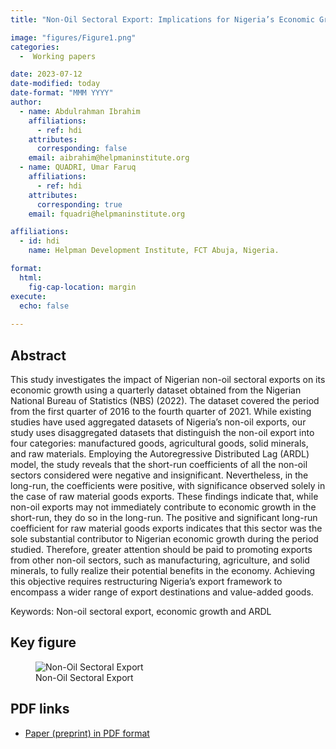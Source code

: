 ```yaml
---
title: "Non-Oil Sectoral Export: Implications for Nigeria’s Economic Growth"

image: "figures/Figure1.png"
categories:
  -  Working papers

date: 2023-07-12
date-modified: today
date-format: "MMM YYYY"
author:
  - name: Abdulrahman Ibrahim  
    affiliations:
      - ref: hdi
    attributes:
      corresponding: false
    email: aibrahim@helpmaninstitute.org
  - name: QUADRI, Umar Faruq
    affiliations:
      - ref: hdi
    attributes:
      corresponding: true
    email: fquadri@helpmaninstitute.org

affiliations:
  - id: hdi
    name: Helpman Development Institute, FCT Abuja, Nigeria.

format: 
  html: 
    fig-cap-location: margin
execute:
  echo: false
  
---
```


## Abstract

This study investigates the impact of Nigerian non-oil sectoral exports on its economic growth using a quarterly dataset obtained from the Nigerian National Bureau of Statistics (NBS) (2022). The dataset covered the period from the first quarter of 2016 to the fourth quarter of 2021. While existing studies have used aggregated datasets of Nigeria's non-oil exports, our study uses disaggregated datasets that distinguish the non-oil export into four categories: manufactured goods, agricultural goods, solid minerals, and raw materials. Employing the Autoregressive Distributed Lag (ARDL) model, the study reveals that the short-run coefficients of all the non-oil sectors considered were negative and insignificant. Nevertheless, in the long-run, the coefficients were positive, with significance observed solely in the case of raw material goods exports. These findings indicate that, while non-oil exports may not immediately contribute to economic growth in the short-run, they do so in the long-run. The positive and significant long-run coefficient for raw material goods exports indicates that this sector was the sole substantial contributor to Nigerian economic growth during the period studied. Therefore, greater attention should be paid to promoting exports from other non-oil sectors, such as manufacturing, agriculture, and solid minerals, to fully realize their potential benefits in the economy. Achieving this objective requires restructuring Nigeria's export framework to encompass a wider range of export destinations and value-added goods.

Keywords: Non-oil sectoral export, economic growth and ARDL


## Key figure

![Non-Oil Sectoral Export](figures/Figure1.png)

## PDF links

-   [Paper (preprint) in PDF format](sectoral-non-oil-export.pdf)

